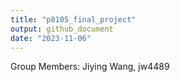 ```yaml
---
title: "p8105_final_project"
output: github_document
date: "2023-11-06"
---
```


Group Members:
Jiying Wang, jw4489 
